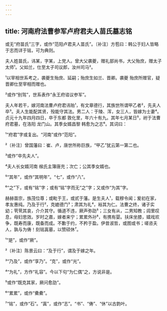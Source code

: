```yaml
---
---
---
```

title: 河南府法曹参军卢府君夫人苗氏墓志铭
---







或无“府苗氏”三字，或作“范阳卢君夫人苗氏”。〔补注〕方苞曰：韩公于妇人皆略于志而详于铭，可为典则。

夫人姓苗氏，讳某，字某，上党人。曾大父袭夔，赠礼部尚书，大父殆庶，赠太子太师¹。父如兰，仕至太子司议郎，汝州司马²。

¹以宰相世系考之，袭夔生殆庶、延嗣；殆庶生如兰、晋卿。袭夔 殆庶所赠官，疑晋卿仕至宰相而赠也。

²或作“别驾”，世系表作“永王府谘议参军”。

夫人年若干，嫁河南法曹卢府君讳贻¹，有文章德行，其族世所谓甲乙者²，先夫人卒³。夫人生能配其贤，殁能守其法。男二人：于陵、浑，女三人，皆嫁为士妻⁴。贞元十九年四月四日，卒于东都 敦化里，年六十有九。其年七月某日⁵，祔于法曹府君墓，在洛阳 龙门山。其季女婿昌黎 韩愈为之志⁶。其词曰：

¹“府君”字或复出。“河南”或作“范阳”。

²〔补注〕曾国藩曰：崔、卢，唐世所称巨族，“甲乙”犹云第一第二也。

³或作“卒先夫人”。

⁴夫人长女婿河南 缑氏主簿唐充；次亡；公其季女婿也。

⁵“其年”，或作“其明年”。“七”，或作“八”。

⁶“之”下，或有“铭”字；或有“铭”字而无“之”字；又或作“为其”字。

赫赫苗宗，族茂位尊；或毗于王，或贰于藩。是生夫人¹，载穆令闻；爰初在家，孝友惠纯。乃及于行²，克媲德门³；肃其为礼⁴，裕其为仁。法曹之终，诸子实幼；茕茕其哀，介介其守。循道不违，厥声弥劭⁵；三女有从，二男知教；闾里叹息，母妇思效。岁时之嘉，嫁者来宁；累累外孙⁶，有携有婴。扶床坐膝，嬉戏欢争，既寿而康，既备而成。不歉于约，不矜于盈。伊昔淑哲，或图或书；嗟咨夫人，孰与为俦！刻铭寘墓，以赞硕休⁷。

¹“是”，或作“厥”。

²〔补注〕陈景云曰：“及于行”，谓及于嫁之年。

³“乃及”，或作“享乃”。“克”，或作“光”。

⁴“为礼”，方作“礼容”。今以下句“为仁偶”之，方说非是。

⁵或作“既克其家，厥问愈劭”。

⁶“累累”，或作“纍纍”。

⁷“铭”，或作“石”。“寘”，或作“志”。“书”、“俦”、“休”以古韵叶。